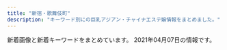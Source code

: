 ```yaml
---
title: "新宿・歌舞伎町"
description: "キーワード別にの巨乳アジアン・チャイナエステ嬢情報をまとめました。"
---
```


新着画像と新着キーワードをまとめています。
2021年04月07日の情報です。

<DmmAffiliateIns />
<KeywordTable
  shops={
    [
    {
        "station": "JR\u65b0\u5bbf\u99c5\u6771\u5357\u53e3",
        "name": "\u30b8\u30e5\u30ea\u30a2\u30f3",
        "keywords": {
            "95": 5,
            "F": 5,
            "84": 5,
            "86": 10,
            "D": 10
        },
        "url": "https://mens-esthe.xyz/",
        "img_links": [
            "https://inage-mensesthe.com/icon/twitter.png",
            "https://mens-esthe.xyz/staff/eri-s2.jpg",
            "https://mens-esthe.xyz/staff/eri-l2.jpg",
            "https://mens-esthe.xyz/icon/yelp.png",
            "https://mens-esthe.xyz/room/room-l8.jpg",
            "https://mens-esthe.xyz/icon/line.png",
            "https://mens-esthe.xyz/staff/kana-l1.jpg",
            "https://mens-esthe.xyz/footer/footer-staff.png",
            "https://inage-mensesthe.com/icon/line.png",
            "https://mens-esthe.xyz/images/esthe3.jpg",
            "https://mens-esthe.xyz/staff/yuuka-s2.jpg",
            "https://inage-mensesthe.com/icon/yelp.png",
            "https://mens-esthe.xyz/staff/kana-s2.jpg",
            "https://mens-esthe.xyz/staff/kana-s1.jpg",
            "https://mens-esthe.xyz/staff/yuuka-l1.jpg",
            "https://mens-esthe.xyz/room/room-l7.jpg",
            "https://mens-esthe.xyz/images/esthe4.jpg",
            "https://mens-esthe.xyz/staff/moe-l1.jpg",
            "https://mens-esthe.xyz/icon/facebook.png",
            "https://mens-esthe.xyz/staff/eri-l1.jpg",
            "https://mens-esthe.xyz/images/main1.jpg",
            "https://mens-esthe.xyz/staff/yuuka-s1.jpg",
            "https://mens-esthe.xyz/staff/yuuka-l2.jpg",
            "https://mens-esthe.xyz/room/room-l2.jpg",
            "https://mens-esthe.xyz/images/header3.png",
            "https://mens-esthe.xyz/footer/footer-line.png",
            "https://mens-esthe.xyz/staff/eri-s1.jpg",
            "https://mens-esthe.xyz/room/room-l5.jpg",
            "https://mens-esthe.xyz/icon/twitter.png",
            "https://mens-esthe.xyz/staff/kana-l2.jpg",
            "https://mens-esthe.xyz/images/clear.png",
            "https://mens-esthe.xyz/footer/footer-tel.png",
            "https://mens-esthe.xyz/images/esthe1.jpg",
            "https://mens-esthe.xyz/images/qrcode.png",
            "https://mens-esthe.xyz/room/room-l6.jpg",
            "https://mens-esthe.xyz/images/main-sp.jpg",
            "https://mens-esthe.xyz/room/room-l3.jpg",
            "https://inage-mensesthe.com/icon/facebook.png",
            "https://inage-mensesthe.com/link/relaku_salon.jpg",
            "https://mens-esthe.xyz/room/room-l4.jpg",
            "https://mens-esthe.xyz/images/esthe2.jpg",
            "https://mens-esthe.xyz/room/room-l1.jpg",
            "https://mens-esthe.xyz/staff/moe-s1.jpg"
        ]
    },
    {
        "url": "http://sakura-relax.net/",
        "img_links": [
            "http://sakura-relax.net/images/top-img01.png",
            "http://sakura-relax.net/images/top-img02.png",
            "http://sakura-relax.net/images/cg06.jpg",
            "http://sakura-relax.net/images/qrc.png",
            "http://sakura-relax.net/images/tel.png",
            "http://sakura-relax.net/images/cg04.jpg",
            "http://sakura-relax.net/link/menlog.jpg",
            "http://sakura-relax.net/images/kan.jpg",
            "http://sakura-relax.net/images/cg03.jpg",
            "http://sakura-relax.net/images/cg07.jpg"
        ],
        "name": "\u697d\u697d-\u30e9\u30af\u30e9\u30af-",
        "station": "\u65b0\u5bbf\u4e09\u4e01\u76ee\u99c5E1\u51fa\u53e3",
        "keywords": {
            "86": 4,
            "E": 8,
            "87": 8,
            "C": 8,
            "85": 4
        }
    },
    {
        "station": "JR\u65b0\u5bbf\u99c5\u6771\u53e3",
        "keywords": {
            "F": 1
        },
        "url": "https://shinjuku-mensesthe.com/",
        "name": "\u5915\u9727 \u3086\u3046\u304e\u308a",
        "img_links": [
            "https://shinjuku-mensesthe.com/images/footer-l.png",
            "https://shinjuku-mensesthe.com/2019/12/15/sayuri-s2.jpg",
            "https://shinjuku-mensesthe.com/images/qrcode.png",
            "https://shinjuku-mensesthe.com/menu/blog.png",
            "https://shinjuku-mensesthe.com/staff/kana-s1.jpg",
            "https://shinjuku-mensesthe.com/room/room-l2.jpg",
            "https://shinjuku-mensesthe.com/images/footer-r.png",
            "https://shinjuku-mensesthe.com/staff/kana-l1.jpg",
            "https://shinjuku-mensesthe.com/staff/seira-s1.jpg",
            "https://shinjuku-mensesthe.com/staff/seira-l1.jpg",
            "https://shinjuku-mensesthe.com/massage/2020/07/31/covit19.jpg",
            "https://shinjuku-mensesthe.com/staff/yuki-s1.jpg",
            "https://shinjuku-mensesthe.com/images/top2.jpg",
            "https://shinjuku-mensesthe.com/menu/home.png",
            "https://shinjuku-mensesthe.com/staff/shiori-s1.jpg",
            "https://shinjuku-mensesthe.com/staff/arisa-l1.jpg",
            "https://shinjuku-mensesthe.com/massage/2021/03/27/blog.jpg",
            "https://shinjuku-mensesthe.com/button/home.png",
            "https://shinjuku-mensesthe.com/link/mens-esthe.png",
            "https://shinjuku-mensesthe.com/staff/yuki-l1.jpg",
            "https://shinjuku-mensesthe.com/images/main-top.jpg",
            "https://shinjuku-mensesthe.com/staff/hana-s1.jpg",
            "https://shinjuku-mensesthe.com/2020/01/23/miki-s1.jpg",
            "https://shinjuku-mensesthe.com/icon/twitter.png",
            "https://shinjuku-mensesthe.com/menu/info.png",
            "https://shinjuku-mensesthe.com/room/room-l3.jpg",
            "https://shinjuku-mensesthe.com/massage/2020/08/16/riri-s1.jpg",
            "https://shinjuku-mensesthe.com/massage/2020/10/05/yuki-s1.jpg",
            "https://shinjuku-mensesthe.com/images/clear.png",
            "https://shinjuku-mensesthe.com/button/blog.png",
            "https://shinjuku-mensesthe.com/2020/01/23/sakura-s1.jpg",
            "https://shinjuku-mensesthe.com/icon/facebook.png",
            "https://shinjuku-mensesthe.com/staff/arisa-s1.jpg",
            "https://shinjuku-mensesthe.com/button/staff.png",
            "https://shinjuku-mensesthe.com/icon/line.png",
            "https://shinjuku-mensesthe.com/images/top3.jpg",
            "https://shinjuku-mensesthe.com/images/header3.png",
            "https://shinjuku-mensesthe.com/icon/yelp.png",
            "https://scdn.line-apps.com/n/line_add_friends/btn/ja.png",
            "https://shinjuku-mensesthe.com/images/camp.png",
            "https://shinjuku-mensesthe.com/images/flower.png",
            "https://shinjuku-mensesthe.com/room/room-l4.jpg",
            "https://shinjuku-mensesthe.com/menu/staff.png",
            "https://shinjuku-mensesthe.com/staff/hana-l1.jpg",
            "https://shinjuku-mensesthe.com/massage/2020/07/31/ai-s2.jpg",
            "https://shinjuku-mensesthe.com/images/main-sp.jpg",
            "https://shinjuku-mensesthe.com/images/top1.jpg",
            "https://shinjuku-mensesthe.com/massage/2020/09/14/hana-s1.jpg",
            "https://shinjuku-mensesthe.com/massage/2020/10/21/risa-s1.jpg",
            "https://shinjuku-mensesthe.com/room/room-l1.jpg",
            "https://shinjuku-mensesthe.com/images/main-small.jpg"
        ]
    },
    {
        "url": "http://hi-msg.com/koyuki/",
        "img_links": [
            "http://hi-msg.com/koyuki/img/t-3.png",
            "http://hi-msg.com/koyuki/img/p-2-1.jpg",
            "http://hi-msg.com/koyuki/img/p-10.jpg",
            "http://hi-msg.com/koyuki/img/newstback.png",
            "http://hi-msg.com/koyuki/img/re.png",
            "http://hi-msg.com/koyuki/img/card-english.png",
            "http://hi-msg.com/koyuki/img/english-t6.png",
            "http://hi-msg.com/koyuki/img/kanban4.jpg",
            "http://hi-msg.com/koyuki/img/botton.png",
            "http://hi-msg.com/koyuki/img/p-3.jpg",
            "http://hi-msg.com/koyuki/img/p-4.jpg",
            "http://hi-msg.com/koyuki/img/kanban4s.jpg",
            "http://hi-msg.com/koyuki/img/english-t1.png",
            "http://hi-msg.com/koyuki/img/p-0.jpg",
            "http://hi-msg.com/koyuki/img/p-5.jpg",
            "http://hi-msg.com/koyuki/img/p-6.jpg",
            "http://hi-msg.com/koyuki/img/tit.png",
            "http://hi-msg.com/koyuki/img/p-7.jpg",
            "http://hi-msg.com/koyuki/img/t-1.png",
            "http://hi-msg.com/koyuki/img/p-4-1.jpg",
            "http://hi-msg.com/koyuki/img/tel.png",
            "http://hi-msg.com/koyuki/img/p-11.jpg",
            "http://hi-msg.com/koyuki/img/english-t3.png",
            "http://hi-msg.com/koyuki/img/t-2.png",
            "http://hi-msg.com/koyuki/img/p-6-1.jpg",
            "http://hi-msg.com/koyuki/img/english-t2.png",
            "http://hi-msg.com/koyuki/img/p-2.jpg",
            "http://hi-msg.com/koyuki/img/p-8.jpg",
            "http://hi-msg.com/koyuki/img/head.png",
            "http://hi-msg.com/koyuki/img/p-9.jpg",
            "http://hi-msg.com/koyuki/img/english-t5.png",
            "http://hi-msg.com/koyuki/img/card.png",
            "http://hi-msg.com/koyuki/img/p-1.jpg",
            "http://hi-msg.com/koyuki/img/p-7-1.jpg",
            "http://hi-msg.com/koyuki/img/english-t4.png",
            "http://hi-msg.com/koyuki/img/p-3-1.jpg",
            "http://hi-msg.com/koyuki/img/p-8-1.jpg"
        ],
        "keywords": {
            "C": 8
        },
        "name": "KOYUKI",
        "station": "JR\u65b0\u5bbf\u99c5\u6771\u53e3"
    },
    {
        "name": "\u30af\u30ea\u30b9\u30bf\u30eb",
        "keywords": {
            "C": 1
        },
        "img_links": [
            "http://crystal-est.net/uploads/crystal/2018/07/wechatimg30.jpeg",
            "http://crystal-est.net/uploads/crystal/2017/04/leftmovie.png",
            "http://crystal-est.net/uploads/crystal/2017/04/bnr_side_01.png",
            "http://crystal-est.net/uploads/crystal/2018/08/wechatimg49.jpeg",
            "http://crystal-est.net/uploads/crystal/2017/03/r1.jpg",
            "http://crystal-est.net/uploads/crystal/2017/02/ameba.jpg",
            "http://crystal-est.net/uploads/crystal/2017/03/bnr_side_052.png",
            "http://crystal-est.net/uploads/crystal/2017/03/btn_top_01.png",
            "http://crystal-est.net/uploads/crystal/2018/07/wechatimg31.jpeg",
            "http://crystal-est.net/uploads/crystal/2017/03/r2.jpg",
            "http://crystal-est.net/uploads/crystal/2018/07/wechatimg26.jpeg",
            "http://crystal-est.net/uploads/crystal/2017/03/subvisual_enquete1.png",
            "http://crystal-est.net/uploads/crystal/2017/03/treatment2.png",
            "http://crystal-est.net/uploads/crystal/2017/03/subvisual_link.png",
            "http://crystal-est.net/uploads/crystal/2017/04/web.png",
            "http://ruby-es.com/uploads/rubyes/2017/02/img_info_05.png",
            "http://crystal-est.net/uploads/crystal/2017/03/r4.jpg",
            "http://crystal-est.net/uploads/crystal/images/no-photo.jpg",
            "http://crystal-est.net/uploads/crystal/2017/03/bnr_side_032.png",
            "http://crystal-est.net/uploads/crystal/2017/03/btn_top_02.png",
            "http://crystal-est.net/uploads/crystal/images/icon_flower.png",
            "http://crystal-est.net/uploads/crystal/2017/03/subvisual_contact.png",
            "http://crystal-est.net/uploads/crystal/2018/07/wechatimg125.jpeg",
            "http://crystal-est.net/uploads/crystal/2020/12/img_6902.jpg",
            "http://crystal-est.net/uploads/crystal/2018/08/wechatimg51.jpeg",
            "http://crystal-est.net/uploads/crystal/2017/03/r3.jpg",
            "http://crystal-est.net/uploads/crystal/2020/12/img_6830.jpg",
            "http://crystal-est.net/uploads/crystal/2017/03/icon_flower.png",
            "http://crystal-est.net/uploads/crystal/2017/02/wifi.jpg",
            "http://crystal-est.net/uploads/crystal/2017/03/subvisual_info.png",
            "http://crystal-est.net/uploads/crystal/2017/03/bnr_side_042.png",
            "http://crystal-est.net/uploads/crystal/images/subvisual_staff.png",
            "http://crystal-est.net/uploads/crystal/2020/11/tel.jpg",
            "http://ruby-es.com/uploads/rubyes/2017/02/img_info_02.png",
            "http://ruby-es.com/uploads/rubyes/2017/02/img_info_03.png",
            "http://crystal-est.net/uploads/crystal/images/p01.png",
            "http://crystal-est.net/uploads/crystal/2017/04/line2.png",
            "http://crystal-est.net/uploads/crystal/2017/03/subvisual_reserve.png",
            "http://crystal-est.net/uploads/crystal/2017/03/btn_top_03.png",
            "http://crystal-est.net/uploads/crystal/2017/03/subvisual_qa.png",
            "http://ruby-es.com/uploads/rubyes/2017/02/img_info_04.png",
            "http://crystal-est.net/uploads/crystal/2017/03/bnr_side_credit1.png",
            "http://ruby-es.com/uploads/rubyes/2017/02/img_info_06.png",
            "http://crystal-est.net/uploads/crystal/2017/03/subvisual_magazine1.png",
            "http://crystal-est.net/uploads/crystal/2018/05/webwxgetmsgimg.jpeg",
            "http://ruby-es.com/uploads/rubyes/2017/02/img_info_01.png",
            "http://crystal-est.net/uploads/crystal/images/xing.png",
            "http://crystal-est.net/uploads/crystal/2017/03/ruby6.png",
            "http://crystal-est.net/uploads/crystal/2018/05/mayu1.jpeg"
        ],
        "station": "JR\u65b0\u5bbf\u99c5\u6771\u53e3",
        "url": "http://crystal-est.net/"
    },
    {
        "url": "http://pure-resort.tyo.cm/",
        "station": "JR\u65b0\u5bbf\u99c5\u6771\u53e3",
        "name": "\u30d4\u30e5\u30a2\u30ea\u30be\u30fc\u30c8II",
        "keywords": {},
        "img_links": []
    },
    {
        "station": "\u897f\u6b66\u65b0\u5bbf\u99c5\u5317\u53e3",
        "url": "http://clear-es.net/",
        "keywords": {
            "F": 1,
            "E": 1,
            "86": 2,
            "89": 1,
            "90": 2,
            "87": 2,
            "88": 4,
            "C": 1,
            "D": 8
        },
        "img_links": [
            "http://clear-es.net/uploads/c1f6d0346f5cb109ac62c21a58c7deff.jpg",
            "http://clear-es.net/images/index_06.jpg",
            "http://clear-es.net/uploads/deba56537604611ac3b8da004b92d809.jpg",
            "http://clear-es.net/images/index_28_01.jpg",
            "http://clear-es.net/images/index_02.jpg",
            "http://clear-es.net/images/index_10.jpg",
            "http://clear-es.net/yamituki-n/uploads/images/mika03s.jpg",
            "http://clear-es.net/yamituki-n/uploads/images/mmexport1576417470781.jpg",
            "http://clear-es.net/images/index_21.jpg",
            "http://clear-es.net/images/gallery_11.jpg",
            "http://clear-es.net/images/index_20.jpg",
            "http://clear-es.net/images/index_12.jpg",
            "http://clear-es.net/images/index_07.jpg",
            "http://clear-es.net/yamituki-n/uploads/images/rena02.jpg",
            "http://clear-es.net/images/index_28.jpg",
            "http://clear-es.net/uploads/2aa97908694153fb149943f0b8445352.jpg",
            "http://clear-es.net/uploads/f426bd85a8f6a9eac87e55b2d44c4bd5.jpg",
            "http://clear-es.net/images/index_15.jpg",
            "http://clear-es.net/images/girls_11.jpg",
            "http://clear-es.net/images/index_04.jpg",
            "http://clear-es.net/uploads/e1133a4ba0f8c81f9d272f5793bda380.jpg",
            "http://clear-es.net/uploads/7553669390f1cc93427a4f6ad33b4668.jpg",
            "http://clear-es.net/uploads/cec0ed392fe00d8e3ff867c0625809e6.jpg",
            "http://clear-es.net/yamituki-n/uploads/images/juri01s.jpg",
            "http://clear-es.net/images/index_19.jpg",
            "http://clear-es.net/images/girls_13.jpg",
            "http://clear-es.net/uploads/09bdd5637edec4bfa3d47a7e9874640b.jpg",
            "http://clear-es.net/images/index_05.jpg",
            "http://clear-es.net/my_work/images/pic1.png",
            "http://clear-es.net/images/index_08.jpg",
            "http://clear-es.net/yamituki-n/uploads/images/yui01.jpg",
            "http://clear-es.net/images/service_11.jpg",
            "http://clear-es.net/images/index_03.jpg",
            "http://clear-es.net/images/index_18.jpg",
            "http://clear-es.net/images/index_17.jpg",
            "http://clear-es.net/images/index_09.jpg",
            "http://clear-es.net/yamituki-n/uploads/images/rena01.jpg",
            "http://clear-es.net/uploads/22c8968348a9acc2dfc9ab0aecb09c27.jpg",
            "http://clear-es.net/images/koko_1.jpg",
            "http://clear-es.net/images/index_27.jpg",
            "http://clear-es.net/images/index_25.jpg",
            "http://clear-es.net/uploads/97eb17743f96fd7f0551aab0bedd5e6f.jpg",
            "http://clear-es.net/images/girls_03.jpg",
            "http://clear-es.net/uploads/a62d7f24a5b9a4fd5aeef678eb24ef4b.jpg",
            "http://clear-es.net/uploads/10299154955d10c3b815a5638a35a934.jpg",
            "http://clear-es.net/images/index_26.jpg",
            "http://clear-es.net/images/index_13.jpg",
            "http://clear-es.net/images/index_23.jpg",
            "http://clear-es.net/images/index_14.jpg",
            "http://clear-es.net/images/index_01.jpg",
            "http://clear-es.net/images/index_24.jpg",
            "http://clear-es.net/images/index_11.jpg"
        ],
        "name": "CLEAR-\u30af\u30ea\u30a2-"
    },
    {
        "name": "\u7fbd\u8863\uff5e\u306f\u3054\u308d\u3082\uff5e",
        "keywords": {},
        "img_links": [
            "https://static.wixstatic.com/media/1f1430_8e7ae52f03b14e31be6ff7b1038f2896~mv2.jpg",
            "https://static.wixstatic.com/media/1f1430_d0a7ae614e0b423886aa6d1beca9a87a~mv2.jpg",
            "https://static.wixstatic.com/media/1f1430_7ff5719c25b243d18c7fb6db890677f9~mv2.jpg",
            "https://static.wixstatic.com/media/1f1430_5b6db55133674387b978465361d1f5af~mv2.jpg",
            "https://static.wixstatic.com/media/1f1430_b6622178bf9c45a68912520b4b2de175~mv2.png",
            "https://static.wixstatic.com/media/1f1430_0ea86bd4429f44fa96f0a1277a1c2d6e~mv2.jpg",
            "https://static.wixstatic.com/media/1f1430_04f93cdec45f4c4e8d0fa69dc26b3e38~mv2.jpg",
            "https://static.wixstatic.com/media/1f1430_2511e8409a39492bab1eeffd58a5eb1f~mv2.jpg",
            "https://static.wixstatic.com/media/1f1430_890ca68d29e04e7a8c96e4198a653ed3~mv2.jpg",
            "https://static.wixstatic.com/media/1f1430_27c850c6656448c68b705e2a69f8d3e0~mv2.png",
            "https://static.wixstatic.com/media/1f1430_f16ba939f42f47d688a43ba736f9d100~mv2.jpg",
            "https://static.wixstatic.com/media/1f1430_c572ee153c0c46e096e6301fe82e2f11~mv2.jpg",
            "https://static.wixstatic.com/media/1f1430_184f66b9eb914c26b47be78d54152284~mv2.jpg",
            "https://static.wixstatic.com/media/1f1430_f4c9cbbcc36c44f1a8be8eb3138b0b46~mv2.jpg",
            "https://static.wixstatic.com/media/1f1430_c12fa837f18643e8a167f283f823ecd9~mv2.jpg",
            "https://static.wixstatic.com/media/1f1430_e11d2a49cf1a4130a10a3e09053a46fc~mv2.png",
            "https://static.wixstatic.com/media/1f1430_d26df1a13af049c9a7afeac5e58c5323~mv2.jpg",
            "https://static.wixstatic.com/media/1f1430_e5113a1a86b8410db0438745823a2d2c~mv2.png",
            "https://static.wixstatic.com/media/1f1430_c48456140f404f1eb9a47dfd01d1d032~mv2.jpg",
            "https://static.wixstatic.com/media/1f1430_d824a82ebc40424facf31978d80b293b~mv2.png",
            "https://static.wixstatic.com/media/1f1430_704c1cfac22b4288a4aaa588c496ab40~mv2.jpg",
            "https://static.wixstatic.com/media/1f1430_4ef445c14af547ffb085a4c73252e22c~mv2.jpg",
            "https://static.wixstatic.com/media/1f1430_4b2c5243bdbe40858057386a16dce231~mv2.png"
        ],
        "station": "JR\u65b0\u5bbf\u99c5\u6771\u53e3\u30fb\u6b4c\u821e\u4f0e\u753a",
        "url": "https://www.hagoromo.tokyo/"
    },
    {
        "station": "JR\u65b0\u5bbf\u99c5\u897f\u53e3",
        "img_links": [
            "http://fairy-girl.work/img/rara1.jpg",
            "http://fairy-girl.work/images/int2.jpg",
            "http://fairy-girl.work/images/interior_t.jpg",
            "http://fairy-girl.work/staff/kana.jpg",
            "http://fairy-girl.work/images/int1.jpg",
            "http://fairy-girl.work/staff/rika.jpg",
            "http://fairy-girl.work/images/bana0404_4.png",
            "http://fairy-girl.work/img/eri1.jpg",
            "http://fairy-girl.work/images/12.jpg",
            "http://fairy-girl.work/images/ac2.jpg",
            "http://fairy-girl.work/staff/eri.jpg",
            "http://fairy-girl.work/staff/hitomi.jpg",
            "http://fairy-girl.work/img/mari1.jpg",
            "http://fairy-girl.work/images/2.jpg",
            "http://fairy-girl.work/images/7.jpg",
            "http://fairy-girl.work/images/1.jpg",
            "http://fairy-girl.work/img/eri2.jpg",
            "http://fairy-girl.work/staff/kiki.jpg",
            "http://fairy-girl.work/images/11.jpg",
            "http://fairy-girl.work/img/kiki1.jpg",
            "http://fairy-girl.work/staff/yuki.jpg",
            "http://fairy-girl.work/staff/yuyu.jpg",
            "http://fairy-girl.work/images/9.jpg",
            "http://fairy-girl.work/images/6.jpg",
            "http://fairy-girl.work/images/10.jpg",
            "http://fairy-girl.work/images/sys2.jpg",
            "http://fairy-girl.work/staff/misa.jpg",
            "http://fairy-girl.work/img/rina1.jpg",
            "http://fairy-girl.work/images/ac1.jpg",
            "http://fairy-girl.work/staff/rina.jpg",
            "http://fairy-girl.work/images/mobile.jpg",
            "http://fairy-girl.work/images/sys1.jpg",
            "http://fairy-girl.work/img/kiki2.jpg",
            "http://fairy-girl.work/img/kana1.jpg",
            "http://fairy-girl.work/images/line.png",
            "http://fairy-girl.work/img/yuki1.jpg",
            "http://fairy-girl.work/images/8.jpg",
            "http://fairy-girl.work/images/3.jpg",
            "http://fairy-girl.work/images/5.jpg",
            "http://fairy-girl.work/images/staff_t.jpg",
            "http://fairy-girl.work/img/yuyu1.jpg",
            "http://fairy-girl.work/img/hitomi1.jpg",
            "http://fairy-girl.work/images/news.jpg",
            "http://fairy-girl.work/staff/mari.jpg",
            "http://fairy-girl.work/staff/rara.jpg",
            "http://fairy-girl.work/img/rika1.jpg",
            "http://fairy-girl.work/images/tr.jpg",
            "http://fairy-girl.work/img/misa1.jpg"
        ],
        "url": "http://fairy-girl.work/",
        "name": "Fairy Girl",
        "keywords": {}
    },
    {
        "keywords": {},
        "url": "http://www.night.ne.jp/tokyo/gyoen/",
        "img_links": [
            "http://www.night.ne.jp/tokyo/gyoen/img/index_top.jpg",
            "http://www.night.ne.jp/tokyo/gyoen/img/index_skill.jpg",
            "http://www.night.ne.jp/_format/W/img/whats_news.jpg",
            "http://www.night.ne.jp/_format/W/img/whats_view.jpg",
            "http://www.night.ne.jp/nightnet/img/6.jpg",
            "http://www.night.ne.jp/nightnet/img/16.jpg",
            "http://www.night.ne.jp/nightnet/img/17.jpg",
            "http://www.night.ne.jp/nightnet/img/14.jpg",
            "http://www.night.ne.jp/tokyo/gyoen/img/view_3.jpg",
            "http://www.night.ne.jp/tokyo/gyoen/img/view_4.jpg",
            "http://www.night.ne.jp/nightnet/img/11.jpg",
            "http://www.night.ne.jp/_format/W/img/index_enter_1.jpg",
            "http://www.night.ne.jp/nightnet/img/2.jpg",
            "http://www.night.ne.jp/nightnet/img/13.jpg",
            "http://www.night.ne.jp/nightnet/img/12a.jpg",
            "http://www.night.ne.jp/tokyo/gyoen/img/view_1.jpg",
            "http://www.night.ne.jp/tokyo/gyoen/img/qr_code.jpg",
            "http://www.night.ne.jp/tokyo/gyoen/img/view_2.jpg",
            "http://www.night.ne.jp/tokyo/gyoen/img/index.jpg",
            "http://www.night.ne.jp/nightnet/img/5.jpg",
            "http://www.night.ne.jp/tokyo/gyoen/img/skill_1.jpg",
            "http://www.night.ne.jp/tokyo/gyoen/img/skill_3.jpg",
            "http://www.night.ne.jp/tokyo/gyoen/img/index_view.jpg",
            "http://www.night.ne.jp/nightnet/img/1.jpg",
            "http://www.night.ne.jp/tokyo/gyoen/img/skill_2.jpg",
            "http://www.night.ne.jp/nightnet/img/3.jpg",
            "http://www.night.ne.jp/nightnet/img/7.jpg",
            "http://www.night.ne.jp/nightnet/img/9.jpg",
            "http://www.night.ne.jp/nightnet/img/15.jpg",
            "http://www.night.ne.jp/nightnet/img/4.jpg",
            "http://www.night.ne.jp/_format/W/img/whats_skill.jpg",
            "http://www.night.ne.jp/nightnet/img/8.jpg",
            "http://www.night.ne.jp/nightnet/img/10.jpg"
        ],
        "station": "\u65b0\u5bbf\u5fa1\u82d1\u524d\u99c53\u756a\u51fa\u53e3",
        "name": "\u5fa1\u82d1 -\u304e\u3087\u3048\u3093-"
    },
    {
        "name": "\u7652 \u3086\u3046",
        "keywords": {},
        "url": "http://www.yu-yu.work/",
        "station": "\u897f\u6b66\u65b0\u5bbf\u99c5\u5317\u53e3",
        "img_links": [
            "http://www.yu-yu.work/images/sys1.jpg",
            "http://www.yu-yu.work/img/rin1.jpg",
            "http://www.yu-yu.work/images/2.jpg",
            "http://www.yu-yu.work/images/4.jpg",
            "http://www.yu-yu.work/images/mobile.jpg",
            "http://www.yu-yu.work/images/5.jpg",
            "http://www.yu-yu.work/images/line.png",
            "http://www.yu-yu.work/images/int1.png",
            "http://www.yu-yu.work/images/ac1.jpg",
            "http://www.yu-yu.work/images/sys3.jpg",
            "http://www.yu-yu.work/images/3.jpg",
            "http://www.yu-yu.work/images/sys2.jpg",
            "http://www.yu-yu.work/staff/rin.jpg",
            "http://www.yu-yu.work/img/misaki1.jpg",
            "http://www.yu-yu.work/images/head.jpg",
            "http://www.yu-yu.work/images/b2.jpg",
            "http://www.yu-yu.work/staff/yuina.jpg",
            "http://www.yu-yu.work/img/yuina1.jpg",
            "http://www.yu-yu.work/images/sys4.jpg",
            "http://www.yu-yu.work/images/int2.png",
            "http://www.yu-yu.work/images/1.jpg",
            "http://www.yu-yu.work/images/info.jpg",
            "http://www.yu-yu.work/staff/haruka.jpg",
            "http://www.yu-yu.work/staff/misaki.jpg",
            "http://www.yu-yu.work/images/news.jpg",
            "http://www.yu-yu.work/img/naomi1.jpg",
            "http://www.yu-yu.work/images/interior_t.jpg",
            "http://www.yu-yu.work/images/ac2.jpg",
            "http://www.yu-yu.work/staff/naomi.jpg",
            "http://www.yu-yu.work/images/staff_t.jpg",
            "http://www.yu-yu.work/images/b1.jpg",
            "http://www.yu-yu.work/img/haruka1.jpg"
        ]
    },
    {
        "name": "\u65b0\u5bbf\u6975\u4e0a\u30e1\u30f3\u30ba\u30a8\u30b9\u30c6",
        "station": "JR\u65b0\u5bbf\u99c5",
        "img_links": [],
        "keywords": {},
        "url": "https://gokujo.iest.info/"
    },
    {
        "keywords": {
            "86": 14,
            "E": 14,
            "D": 28,
            "85": 14,
            "87": 14
        },
        "url": "http://yurali.oks.bz/",
        "name": "\u6c17\u697d",
        "img_links": [
            "http://yurali.oks.bz/images/s1.jpg",
            "http://yurali.oks.bz/photos/sites/48/2020/09/2020090809341490.jpg",
            "http://yurali.oks.bz/images/room2.jpg",
            "http://yurali.oks.bz/images/right.jpg",
            "http://yurali.oks.bz/images/room4.jpg",
            "http://yurali.oks.bz/photos/sites/48/2020/06/2020063002493351.jpg",
            "http://yurali.oks.bz/photos/sites/48/2021/03/2021033110254887-504x670.jpg",
            "http://yurali.oks.bz/images/s2.jpg",
            "http://yurali.oks.bz/images/s3.jpg",
            "http://yurali.oks.bz/images/line.jpg",
            "http://yurali.oks.bz/images/room3.jpg",
            "http://yurali.oks.bz/photos/sites/48/2021/03/2021033110254811.jpg",
            "http://yurali.oks.bz/photos/sites/48/2021/03/2021033110254887.jpg",
            "http://yurali.oks.bz/images/acc4.jpg",
            "http://yurali.oks.bz/images/acc3.jpg",
            "http://yurali.oks.bz/photos/sites/48/2021/03/2021033110254811-504x670.jpg",
            "http://yurali.oks.bz/images/s_new.png",
            "http://yurali.oks.bz/images/acc1.jpg",
            "http://yurali.oks.bz/images/mobile.jpg",
            "http://yurali.oks.bz/images/acc2.jpg",
            "http://yurali.oks.bz/images/top.jpg",
            "http://yurali.oks.bz/images/s4.jpg",
            "http://yurali.oks.bz/photos/sites/48/2020/09/2020090809340917.jpg",
            "http://yurali.oks.bz/photos/sites/48/2020/09/2020090809341126.jpg",
            "http://yurali.oks.bz/images/room1.jpg",
            "http://yurali.oks.bz/images/content.jpg",
            "http://yurali.oks.bz/images/kanban.jpg"
        ],
        "station": "JR\u65b0\u5bbf\u99c5\u897f\u53e3"
    },
    {
        "url": "http://aes-aroma.com/",
        "keywords": {
            "C": 17
        },
        "name": "\u7652\u3057\u306e\u5bbf",
        "station": "JR\u65b0\u5bbf\u99c5\u5357\u53e3",
        "img_links": [
            "http://aes-aroma.com/staff/mimi/01.jpg",
            "http://aes-aroma.com/staff/yoko/01.jpg",
            "http://aes-aroma.com/staff/kaori/01.jpg",
            "http://aes-aroma.com/img/ttl_tnew.png",
            "http://aes-aroma.com/img/ttl_rec.png",
            "http://aes-aroma.com/staff/yuri/01.jpg",
            "http://aes-aroma.com/staff/nana/01.jpg",
            "http://aes-aroma.com/img/ttl_mobile.png",
            "http://aes-aroma.com/i/files/homeimg.jpg",
            "http://aes-aroma.com/img/ttl_pickup.png",
            "http://aes-aroma.com/pic/head.png",
            "http://aes-aroma.com/staff/yoko/02.jpg",
            "http://aes-aroma.com/img/ttl_staff.png",
            "http://aes-aroma.com/staff/miki/01.jpg",
            "http://aes-aroma.com/staff/ai/01.jpg",
            "http://aes-aroma.com/staff/koko/01.jpg"
        ]
    },
    {
        "name": "RELAIR \uff5e\u30ea\u30ec\u30a2\uff5e",
        "keywords": {
            "C": 8
        },
        "url": "http://in-esthe.com/relair/",
        "img_links": [
            "http://in-esthe.com/relair/img/english-t2.png",
            "http://in-esthe.com/relair/img/p-9.jpg",
            "http://in-esthe.com/relair/img/kanban4.jpg",
            "http://in-esthe.com/relair/img/newstback.png",
            "http://in-esthe.com/relair/img/t-1.png",
            "http://in-esthe.com/relair/img/twitter.png",
            "http://in-esthe.com/relair/img/p-1.jpg",
            "http://in-esthe.com/relair/img/p-8.jpg",
            "http://in-esthe.com/relair/img/fla.png",
            "http://in-esthe.com/relair/img/t-2.png",
            "http://in-esthe.com/relair/img/english-t1.png",
            "http://in-esthe.com/relair/img/p-3-1.jpg",
            "http://in-esthe.com/relair/img/english-t5.png",
            "http://in-esthe.com/relair/img/fla1.png",
            "http://in-esthe.com/relair/img/botton.png",
            "http://in-esthe.com/relair/img/fla2.png",
            "http://in-esthe.com/relair/img/p-1-1.jpg",
            "http://in-esthe.com/relair/img/p-2.jpg",
            "http://in-esthe.com/relair/img/s-1.jpg",
            "http://in-esthe.com/relair/img/t-3.png",
            "http://in-esthe.com/relair/img/english-t3.png",
            "http://in-esthe.com/relair/img/re.png",
            "http://in-esthe.com/relair/img/card-english.png",
            "http://in-esthe.com/relair/img/english-t6.png",
            "http://in-esthe.com/relair/img/tel.png",
            "http://in-esthe.com/relair/img/english-t4.png",
            "http://in-esthe.com/relair/img/head.png",
            "http://in-esthe.com/relair/img/p-7.jpg",
            "http://in-esthe.com/relair/img/p-0.jpg",
            "http://in-esthe.com/relair/img/p-3.jpg"
        ],
        "station": "\u65b0\u5bbf\u897f\u53e3\u99c5D5\u51fa\u53e3"
    },
    {
        "img_links": [
            "http://aroma-massage.red/images/cg4.jpg",
            "http://aroma-massage.red/images/sta3.jpg",
            "http://aroma-massage.red/images/toph.png",
            "http://aroma-massage.red/images/cg2.jpg",
            "http://aroma-massage.red/images/tm.png",
            "http://aroma-massage.red/images/sta1.jpg",
            "http://aroma-massage.red/images/sta2.jpg",
            "http://aroma-massage.red/images/sta4.jpg",
            "http://aroma-massage.red/images/cg3.jpg",
            "http://aroma-massage.red/images/kan.jpg",
            "http://aroma-massage.red/images/sysl.jpg",
            "http://aroma-massage.red/images/cg6.jpg",
            "http://aroma-massage.red/images/qr.jpg",
            "http://aroma-massage.red/images/int.jpg",
            "http://aroma-massage.red/images/acb.jpg",
            "http://aroma-massage.red/images/sta6.jpg",
            "http://aroma-massage.red/images/nft.jpg",
            "http://aroma-massage.red/images/fbt.jpg",
            "http://aroma-massage.red/images/option.jpg",
            "http://aroma-massage.red/images/sta5.jpg",
            "http://aroma-massage.red/images/card.jpg",
            "http://aroma-massage.red/images/cg5.jpg",
            "http://aroma-massage.red/images/fbb.jpg",
            "http://aroma-massage.red/images/stal.jpg",
            "http://aroma-massage.red/images/creditcard.jpg",
            "http://aroma-massage.red/images/cg1.jpg"
        ],
        "keywords": {
            "E": 10,
            "D": 20
        },
        "url": "http://aroma-massage.red/",
        "name": "\u30c6\u30bb\u30e9-Tethera-",
        "station": "JR\u65b0\u5bbf\u99c5\u6771\u53e3"
    },
    {
        "keywords": {
            "D": 4,
            "E": 8,
            "87": 2,
            "86": 14
        },
        "name": "sweet-\u30b9\u30a6\u30a3\u30fc\u30c8-",
        "url": "http://sweety-est.tokyo/",
        "station": "JR\u65b0\u5bbf\u99c5\u897f\u53e3",
        "img_links": [
            "http://sweety-est.tokyo/images/m2.jpg",
            "http://sweety-est.tokyo/images/a7.jpg",
            "http://sweety-est.tokyo/images/r6.jpg",
            "http://sweety-est.tokyo/images/a1.jpg",
            "http://sweety-est.tokyo/images/a6.jpg",
            "http://sweety-est.tokyo/images/m1.jpg",
            "http://sweety-est.tokyo/images/m4.jpg",
            "http://sweety-est.tokyo/images/a2.jpg",
            "http://sweety-est.tokyo/images/kan1.jpg",
            "http://sweety-est.tokyo/images/cg07.jpg",
            "http://sweety-est.tokyo/images/tit-sub5.jpg",
            "http://sweety-est.tokyo/images/qr.jpg",
            "http://sweety-est.tokyo/images/cg011.jpg",
            "http://sweety-est.tokyo/images/cg05.jpg",
            "http://sweety-est.tokyo/images/tit-sub1.jpg",
            "http://sweety-est.tokyo/images/r3.jpg",
            "http://sweety-est.tokyo/images/r2.jpg",
            "http://sweety-est.tokyo/images/cg04.jpg",
            "http://sweety-est.tokyo/images/tit-sub4.jpg",
            "http://sweety-est.tokyo/images/r5.jpg",
            "http://sweety-est.tokyo/images/b-online.png",
            "http://sweety-est.tokyo/images/cg08.jpg",
            "http://sweety-est.tokyo/images/slider-img001.jpg",
            "http://sweety-est.tokyo/images/b-tel.png",
            "http://sweety-est.tokyo/images/a8.jpg",
            "http://sweety-est.tokyo/images/tit-sub6.jpg",
            "http://sweety-est.tokyo/images/a3.jpg",
            "http://sweety-est.tokyo/images/tit-sub2.jpg",
            "http://sweety-est.tokyo/images/kan.jpg",
            "http://sweety-est.tokyo/images/r4.jpg",
            "http://sweety-est.tokyo/images/r1.jpg",
            "http://sweety-est.tokyo/images/cg01.jpg",
            "http://sweety-est.tokyo/images/slider-img003.jpg",
            "http://sweety-est.tokyo/images/a4.jpg",
            "http://sweety-est.tokyo/link/menlog.jpg",
            "http://sweety-est.tokyo/images/cg02.jpg",
            "http://sweety-est.tokyo/images/m3.jpg",
            "http://sweety-est.tokyo/images/a5.jpg",
            "http://sweety-est.tokyo/images/tit-sub3.jpg",
            "http://sweety-est.tokyo/images/cg03.jpg",
            "http://sweety-est.tokyo/images/cg06.jpg",
            "http://sweety-est.tokyo/images/sys.jpg",
            "http://sweety-est.tokyo/images/slider-img002.jpg"
        ]
    }
]
}
/>
<DmmAffiliateScript />
